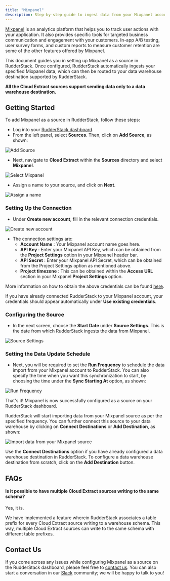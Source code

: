 ```yaml
---
title: "Mixpanel"
description: Step-by-step guide to ingest data from your Mixpanel account into RudderStack.
---
```


[Mixpanel](https://mixpanel.com/) is an analytics platform that helps you to track user actions with your application. It also provides specific tools for targeted business communication and engagement with your customers. In-app A/B testing, user survey forms, and custom reports to measure customer retention are some of the other features offered by Mixpanel.

This document guides you in setting up Mixpanel as a source in RudderStack. Once configured, RudderStack automatically ingests your specified Mixpanel data, which can then be routed to your data warehouse destination supported by RudderStack.

<div class="infoBlock">

**All the Cloud Extract sources support sending data only to a data warehouse destination.**

</div>

## Getting Started

To add Mixpanel as a source in RudderStack, follow these steps:

- Log into your [RudderStack dashboard](https://app.rudderlabs.com/signup?type=freetrial).
- From the left panel, select **Sources**. Then, click on **Add Source**, as shown:

<img src="../../assets/1 (4) (3) (3) (3) (3) (3) (3) (3) (3) (3) (3) (3) (3) (3) (3) (3) (2) (3).png" alt="Add Source" />

- Next, navigate to **Cloud Extract** within the **Sources** directory and select **Mixpanel**.

<img src="../../assets/2 (10).png" alt="Select Mixpanel" />

- Assign a name to your source, and click on **Next**.

<img src="../../assets/3 (8).png" alt="Assign a name" />

### Setting Up the Connection

- Under **Create new account**, fill in the relevant connection credentials.

<img src="../../assets/4 (9).png" alt="Create new account" />

- The connection settings are:
  - **Account Name** : Your Mixpanel account name goes here.
  - **API Key** : Enter your Mixpanel API Key, which can be obtained from the **Project Settings** option in your Mixpanel header bar.
  - **API Secret** : Enter your Mixpanel API Secret, which can be obtained from the Project Settings option as mentioned above.
  - **Project timezone** : This can be obtained within the **Access URL** section in your Mixpanel **Project Settings** option.

<div class="infoBlock">

More information on how to obtain the above credentials can be found <a href="https://help.mixpanel.com/hc/en-us/articles/115004490503-Project-Settings">here</a>.

</div>

<div class="successBlock">

  If you have already connected RudderStack to your Mixpanel account, your
  credentials should appear automatically under
  **Use existing credentials**.
</div>

### Configuring the Source

- In the next screen, choose the **Start Date** under **Source Settings**. This is the date from which RudderStack ingests the data from Mixpanel.

<img src="../../assets/5 (10).png" alt="Source Settings" />

### Setting the Data Update Schedule

- Next, you will be required to set the **Run Frequency** to schedule the data import from your Mixpanel account to RudderStack. You can also specify the time when you want this synchronization to start, by choosing the time under the **Sync Starting At** option, as shown:

<img src="../../assets/6 (10).png" alt="Run Frequency" />

That's it! Mixpanel is now successfully configured as a source on your RudderStack dashboard.

RudderStack will start importing data from your Mixpanel source as per the specified frequency. You can further connect this source to your data warehouse by clicking on **Connect Destinations** or **Add Destination**, as shown:

<img src="../../assets/7 (6).png" alt="Import data from your Mixpanel source" />

<div class="successBlock">

  Use the **Connect Destinations** option if you have already
  configured a data warehouse destination in RudderStack. To configure a data
  warehouse destination from scratch, click on the
  **Add Destination** button.
</div>

## FAQs

#### Is it possible to have multiple Cloud Extract sources writing to the same schema?

Yes, it is.

We have implemented a feature wherein RudderStack associates a table prefix for every Cloud Extract source writing to a warehouse schema. This way, multiple Cloud Extract sources can write to the same schema with different table prefixes.

## Contact Us

If you come across any issues while configuring Mixpanel as a source on the RudderStack dashboard, please feel free to [contact us](mailto:%20docs@rudderstack.com). You can also start a conversation in our [Slack](https://rudderstack.com/join-rudderstack-slack-community) community; we will be happy to talk to you!

